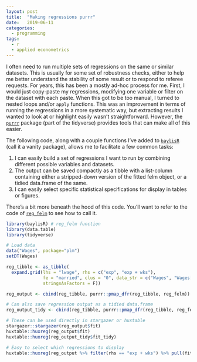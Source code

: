 ```yaml
---
layout: post
title:  "Making regressions purrr"
date:   2019-06-11
categories:
  - programming
tags:
  - r
  - applied econometrics
---
```


I often need to run multiple sets of regressions on the same or similar datasets. This is usually for some set of robustness checks, either to help me better understand the stability of some result or to respond to referee requests. For years, this has been a mostly ad-hoc process for me. First, I would just copy-paste my regressions, modifying one variable or filter on the dataset with each paste. When this got to be too manual, I turned to nested loops and/or `apply` functions. This was an improvement in terms of running the regressions in a more systematic way, but extracting results I wanted to look at or highlight easily wasn't straightforward. However, the [`purrr`](https://purrr.tidyverse.org/) package (part of the tidyverse) provides tools that can make all of this easier. 

The following code, along with a couple functions I've added to [`baylisR`](https://github.com/pbaylis/baylisR) (call it a vanity package), allows me to facilitate a few common tasks:

1. I can easily build a set of regressions I want to run by combining different possible variables and datasets.
2. The output can be saved compactly as a tibble with a list-column containing either a stripped-down version of the fitted felm object, or a tidied data.frame of the same.
3. I can easily select specific statistical specifications for display in tables or figures.

There's a bit more beneath the hood of this code. You'll want to refer to the code of [`reg_felm`](https://github.com/pbaylis/baylisR/blob/master/R/reg_felm.R) to see how to call it.

```r
library(baylisR) # reg_felm function
library(data.table)
library(tidyverse)

# Load data
data("Wages", package="plm")
setDT(Wages)

reg_tibble <- as_tibble(
  expand.grid(lhs = "lwage", rhs = c("exp", "exp + wks"), 
              fe = "married", clus = "0", data_str = c("Wages", "Wages[bluecol == 'no']"),
              stringsAsFactors = F))

reg_output <- cbind(reg_tibble, purrr::pmap_dfr(reg_tibble, reg_felm))

# Can also save regression output as a tidied data.frame
reg_output_tidy <- cbind(reg_tibble, purrr::pmap_dfr(reg_tibble, reg_felm, tidy = T))

# These can be used directly in stargazer or huxtable
stargazer::stargazer(reg_output$fit)
huxtable::huxreg(reg_output$fit)
huxtable::huxreg(reg_output_tidy$fit_tidy)

# Easy to select which regressions to display
huxtable::huxreg(reg_output %>% filter(rhs == "exp + wks") %>% pull(fit))
```